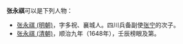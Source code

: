 '''张永祺'''可以是下列人物：
*[[张永祺_(明朝)|张永祺 (明朝)]]，字多祝、襄城人。四川兵备副使[[张宁|张宁]]的次子。 
*[[张永祺_(清朝)|张永祺 (清朝)]]，顺治九年（1648年），壬辰榜眼及第。

{{disambig|Cat=三字張姓人名消歧義}}